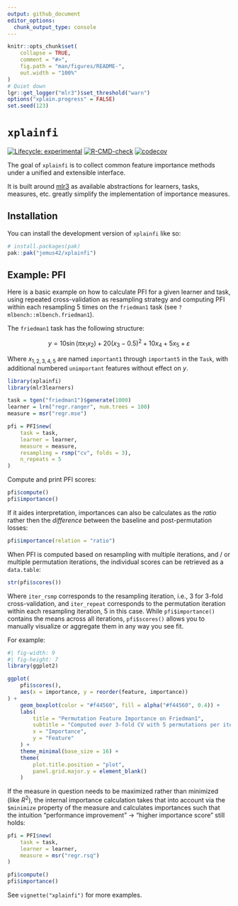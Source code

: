 ```yaml
---
output: github_document
editor_options: 
  chunk_output_type: console
---
```


<!-- README.md is generated from README.Rmd. Please edit that file -->

```r
knitr::opts_chunk$set(
	collapse = TRUE,
	comment = "#>",
	fig.path = "man/figures/README-",
	out.width = "100%"
)
# Quiet down
lgr::get_logger("mlr3")$set_threshold("warn")
options("xplain.progress" = FALSE)
set.seed(123)
```

# `xplainfi`

<!-- badges: start -->
[![Lifecycle: experimental](https://img.shields.io/badge/lifecycle-experimental-orange.svg)](https://lifecycle.r-lib.org/articles/stages.html#experimental)
[![R-CMD-check](https://github.com/jemus42/xplainfi/actions/workflows/R-CMD-check.yaml/badge.svg)](https://github.com/jemus42/xplainfi/actions/workflows/R-CMD-check.yaml)
[![codecov](https://codecov.io/gh/jemus42/xplainfi/graph/badge.svg?token=QIQDMP3AM7)](https://codecov.io/gh/jemus42/xplainfi)
<!-- badges: end -->

The goal of `xplainfi` is to collect common feature importance methods under a unified and extensible interface.  

It is built around [mlr3](https://mlr-org.com/) as available abstractions for learners, tasks, measures, etc. greatly simplify the implementation of importance measures.

## Installation

You can install the development version of `xplainfi` like so:

``` r
# install.packages(pak)
pak::pak("jemus42/xplainfi")
```

## Example: PFI

Here is a basic example on how to calculate PFI for a given learner and task, using repeated cross-validation as resampling strategy and computing PFI within each resampling 5 times on the `friedman1` task (see `?mlbench::mlbench.friedman1`).

The `friedman1` task has the following structure:

$$y = 10 \sin(\pi x_1 x_2) + 20(x_3 - 0.5)^2 + 10x_4 + 5x_5 + \varepsilon$$

Where $x_{1,2,3,4,5}$ are named `important1` through `important5` in the `Task`, with additional numbered `unimportant` features without effect on $y$.

```r
library(xplainfi)
library(mlr3learners)

task = tgen("friedman1")$generate(1000)
learner = lrn("regr.ranger", num.trees = 100)
measure = msr("regr.mse")

pfi = PFI$new(
	task = task,
	learner = learner,
	measure = measure,
	resampling = rsmp("cv", folds = 3),
	n_repeats = 5
)
```

Compute and print PFI scores:

```r
pfi$compute()
pfi$importance()
```

If it aides interpretation, importances can also be calculates as the *ratio* rather then the *difference* between the baseline and post-permutation losses:

```r
pfi$importance(relation = "ratio")
```

When PFI is computed based on resampling with multiple iterations, and / or multiple permutation iterations, the individual scores can be retrieved as a `data.table`:

```r
str(pfi$scores())
```

Where `iter_rsmp` corresponds to the resampling iteration, i.e., 3 for 3-fold cross-validation, and `iter_repeat` corresponds to the permutation iteration within each resampling iteration, 5 in this case.
While `pfi$importance()` contains the means across all iterations, `pfi$scores()` allows you to manually visualize or aggregate them in any way you see fit.

For example:

```r
#| fig-width: 9
#| fig-height: 7
library(ggplot2)

ggplot(
	pfi$scores(),
	aes(x = importance, y = reorder(feature, importance))
) +
	geom_boxplot(color = "#f44560", fill = alpha("#f44560", 0.4)) +
	labs(
		title = "Permutation Feature Importance on Friedman1",
		subtitle = "Computed over 3-fold CV with 5 permutations per iteration using Random Forest",
		x = "Importance",
		y = "Feature"
	) +
	theme_minimal(base_size = 16) +
	theme(
		plot.title.position = "plot",
		panel.grid.major.y = element_blank()
	)
```

If the measure in question needs to be maximized rather than minimized (like $R^2$), the internal importance calculation takes that into account via the `$minimize` property of the measure and calculates importances such that the intuition "performance improvement" -> "higher importance score" still holds:

```r
pfi = PFI$new(
	task = task,
	learner = learner,
	measure = msr("regr.rsq")
)

pfi$compute()
pfi$importance()
```

See `vignette("xplainfi")` for more examples.
